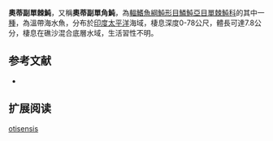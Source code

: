 {{Speciesbox
| name = 奧蒂副單棘魨
| image = 
| status = NE
| status_system = IUCN3.1
| genus = Paramonacanthus
| species = otisensis
| authority = Kuiter, R.H., 1993.
}}

'''奧蒂副單棘魨'''，又稱'''奧蒂副單角魨'''，為[[輻鰭魚綱|輻鰭魚綱]][[魨形目|魨形目]][[鱗魨亞目|鱗魨亞目]][[單棘魨科|單棘魨科]]的其中一[[種|種]]，為溫帶海水魚，分布於[[印度|印度]][[太平洋|太平洋]]海域，棲息深度0-78公尺，體長可達7.8公分，棲息在礁沙混合底層水域，生活習性不明。
==参考文献==
*{{FishBase_species|genus=Paramonacanthus|species=otisensis|year=2014|month=3}}

== 扩展阅读 ==
{{refbegin}}
{{wikispecies-inline|Paramonacanthus otisensis|奧蒂副單棘魨}}
{{refend}}
{{Taxonbar|from=Q1853020}}

[[Category:副單棘魨屬|otisensis]]


{{魚類小作品}}